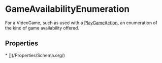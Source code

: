
# GameAvailabilityEnumeration

For a <Link href="/VideoGame">VideoGame</Link>, such as used with a <a class="localLink" href="/PlayGameAction">PlayGameAction</a>, an enumeration of the kind of game availability offered.

## Properties

<Grid>
* [](/Properties/Schema.org/)

</Grid>

